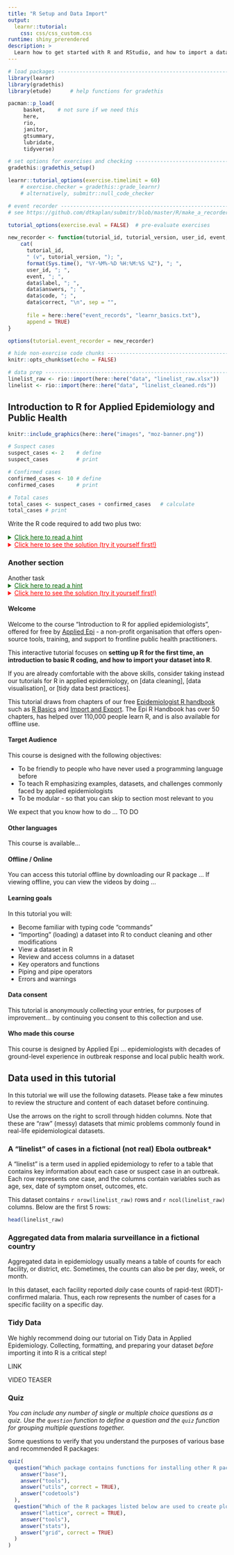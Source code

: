 ```yaml
---
title: "R Setup and Data Import"
output: 
  learnr::tutorial:
    css: css/css_custom.css
runtime: shiny_prerendered
description: >
  Learn how to get started with R and RStudio, and how to import a dataset
---
```


<!-- Add JavaScript code for making the exercise code larger -->
<script language="JavaScript" src="js/exercise-font-size.js"></script>

```r
# load packages ----------------------------------------------------------------
library(learnr)
library(gradethis)
library(etude)      # help functions for gradethis

pacman::p_load(
     basket,    # not sure if we need this
     here,
     rio,
     janitor,
     gtsummary,
     lubridate,
     tidyverse)

# set options for exercises and checking ---------------------------------------
gradethis::gradethis_setup()

learnr::tutorial_options(exercise.timelimit = 60)
    # exercise.checker = gradethis::grade_learnr) 
    # alternatively, submitr::null_code_checker

# event recorder ---------------------------------------------------------------
# see https://github.com/dtkaplan/submitr/blob/master/R/make_a_recorder.R

tutorial_options(exercise.eval = FALSE)  # pre-evaluate exercises

new_recorder <- function(tutorial_id, tutorial_version, user_id, event, data) {
    cat(
      tutorial_id, 
      " (v", tutorial_version, "); ",
      format(Sys.time(), "%Y-%M%-%D %H:%M:%S %Z"), "; ",
      user_id, "; ",
      event, "; ",
      data$label, "; ",
      data$answers, "; ",
      data$code, "; ",
      data$correct, "\n", sep = "",
      
      file = here::here("event_records", "learnr_basics.txt"),
      append = TRUE)
}

options(tutorial.event_recorder = new_recorder)
```


```r
# hide non-exercise code chunks ------------------------------------------------
knitr::opts_chunk$set(echo = FALSE)
```

```r
# data prep --------------------------------------------------------------------
linelist_raw <- rio::import(here::here("data", "linelist_raw.xlsx"))
linelist <- rio::import(here::here("data", "linelist_cleaned.rds"))
```

## Introduction to R for Applied Epidemiology and Public Health


```r
knitr::include_graphics(here::here("images", "moz-banner.png"))
```



```r
# Suspect cases
suspect_cases <- 2    # define
suspect_cases         # print

# Confirmed cases  
confirmed_cases <- 10 # define
confirmed_cases       # print

# Total cases
total_cases <- suspect_cases + confirmed_cases   # calculate
total_cases # print
```



Write the R code required to add two plus two:
 
<details>
<!--
NOTE: all within details tag collapsed
-->
<summary style='text-decoration: underline; color: darkgreen;'>Click here to read a hint</summary>

Explanatory hint
</details>

<details>
<!--
NOTE: all within details tag collapsed
-->
<summary style='text-decoration: underline; color: red;'>Click here to see the solution (try it yourself first!)</summary>

```r
pacman::p_load(here, rio, tidyverse)
```

Explanatory
</details>






### Another section




Another task 
<details>
<!--
NOTE: all within details tag collapsed
-->
<summary style='text-decoration: underline; color: darkgreen;'>Click here to read a hint</summary>

</br>
Another explanatory hint
</br>
</details>

<details>
<!--
NOTE: all within details tag collapsed
-->
<summary style='text-decoration: underline; color: red;'>Click here to see the solution (try it yourself first!)</summary>

```r
coding coding coding
dplyr::filter()
```

Here is some more explanation of the solution  

Another line.  

- Bullet 1
- Bullet 2
  * sub-bullet 1  
  
</details>


#### Welcome


Welcome to the course "Introduction to R for applied epidemiologists", offered for free by [Applied Epi](www.appliedepi.org) - a non-profit organisation that offers open-source tools, training, and support to frontline public health practitioners.  

This interactive tutorial focuses on **setting up R for the first time, an introduction to basic R coding, and how to import your dataset into R**.

If you are already comfortable with the above skills, consider taking instead our tutorials for R in applied epidemiology, on [data cleaning], [data visualisation], or [tidy data best practices].

This tutorial draws from chapters of our free [Epidemiologist R handbook](https://epirhandbook.com/en/) such as [R Basics ](https://epirhandbook.com/en/r-basics.html) and [Import and Export](https://www.epirhandbook.com/en/import-and-export.html). The Epi R Handbook has over 50 chapters, has helped over 110,000 people learn R, and is also available for offline use. 


#### Target Audience  

This course is designed with the following objectives: 

* To be friendly to people who have never used a programming language before
* To teach R emphasizing examples, datasets, and challenges commonly faced by applied epidemiologists
* To be modular - so that you can skip to section most relevant to you


We expect that you know how to do ... TO DO



#### Other languages
This course is available...


#### Offline / Online

You can access this tutorial offline by downloading our R package ... 
If viewing offline, you can view the videos by doing ...



#### Learning goals

In this tutorial you will:  

* Become familiar with typing code "commands"
* "Importing" (loading) a dataset into R to conduct cleaning and other modifications
* View a dataset in R
* Review and access columns in a dataset
* Key operators and functions
* Piping and pipe operators
* Errors and warnings





#### Data consent

This tutorial is anonymously collecting your entries, for purposes of improvement... by continuing you consent to this collection and use. 



#### Who made this course  

This course is designed by Applied Epi ... epidemiologists with decades of ground-level experience in outbreak response and local public health work. 





## Data used in this tutorial

In this tutorial we will use the following datasets. Please take a few minutes to review the structure and content of each dataset before continuing.

Use the arrows on the right to scroll through hidden columns. Note that these are "raw" (messy) datasets that mimic problems commonly found in real-life epidemiological datasets.  


### **A "linelist" of cases in a fictional (not real) Ebola outbreak***

A "linelist" is a term used in applied epidemiology to refer to a table that contains key information about each case or suspect case in an outbreak. Each row represents one case, and the columns contain variables such as age, sex, date of symptom onset, outcomes, etc.

This dataset contains `r nrow(linelist_raw)` rows and `r ncol(linelist_raw)` columns. Below are the first 5 rows:  

```r
head(linelist_raw)
```



### **Aggregated data from malaria surveillance in a fictional country**  

Aggregated data in epidemiology usually means a table of counts for each facility, or district, etc. Sometimes, the counts can also be per day, week, or month.  

In this dataset, each facility reported *daily* case counts of rapid-test (RDT)-confirmed malaria. Thus, each row represents the number of cases for a specific facility on a specific day.  



### Tidy Data

We highly recommend doing our tutorial on Tidy Data in Applied Epidemiology. Collecting, formatting, and preparing your dataset *before* importing it into R is a critical step!

LINK

VIDEO TEASER


### Quiz

*You can include any number of single or multiple choice questions as a quiz. Use the `question` function to define a question and the `quiz` function for grouping multiple questions together.*

Some questions to verify that you understand the purposes of various base and recommended R packages:

```r
quiz(
  question("Which package contains functions for installing other R packages?",
    answer("base"),
    answer("tools"),
    answer("utils", correct = TRUE),
    answer("codetools")
  ),
  question("Which of the R packages listed below are used to create plots?",
    answer("lattice", correct = TRUE),
    answer("tools"),
    answer("stats"),
    answer("grid", correct = TRUE)
  )
)
```
